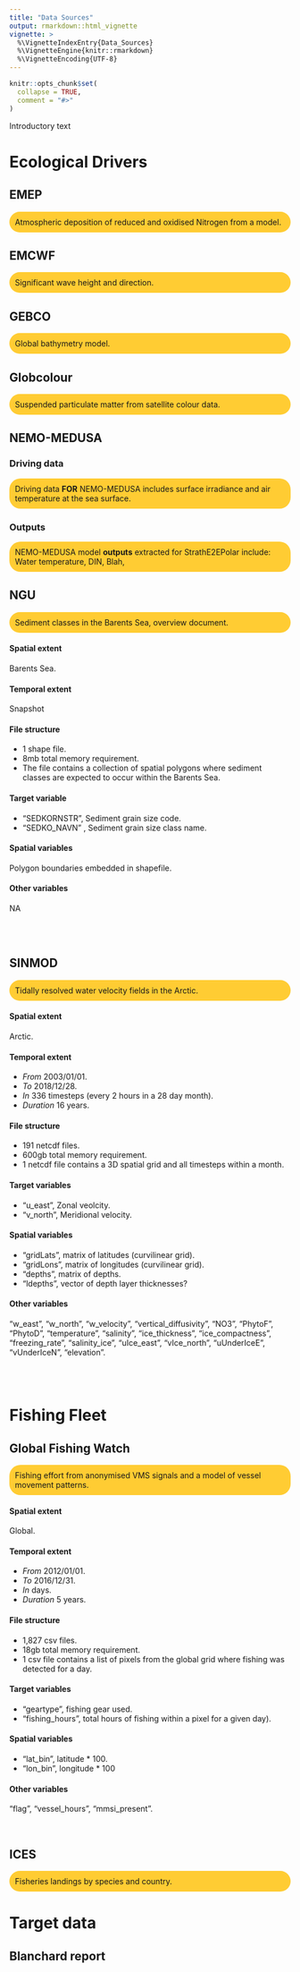 ```yaml
---
title: "Data Sources"
output: rmarkdown::html_vignette
vignette: >
  %\VignetteIndexEntry{Data_Sources}
  %\VignetteEngine{knitr::rmarkdown}
  %\VignetteEncoding{UTF-8}
---
```


```r
knitr::opts_chunk$set(
  collapse = TRUE,
  comment = "#>"
)
```

<style>
div.description { background-color:#FFCC33; border-radius: 20px; padding: 10px;}
</style>

Introductory text

# Ecological Drivers

## EMEP

<div class = "description"> Atmospheric deposition of reduced and oxidised Nitrogen from a model. </div>

## EMCWF

<div class = "description"> Significant wave height and direction. </div>

## GEBCO

<div class = "description"> Global bathymetry model. </div>

## Globcolour

<div class = "description"> Suspended particulate matter from satellite colour data. </div>

## NEMO-MEDUSA

### Driving data

<div class = "description"> Driving data **FOR** NEMO-MEDUSA includes surface irradiance and air temperature at the sea surface. </div>

### Outputs

<div class = "description"> NEMO-MEDUSA model **outputs** extracted for StrathE2EPolar include:
Water temperature,
DIN,
Blah, </div>

## NGU

<div class = "description"> Sediment classes in the Barents Sea, overview document. </div>


#### <i class="fa fa-globe" aria-hidden="true" style ="color:#003399;"></i>  Spatial extent

Barents Sea. 


#### <i class="fa fa-stopwatch" aria-hidden="true" style ="color:#003399;"></i>  Temporal extent

Snapshot


#### <i class="fa fa-folder" aria-hidden="true" style ="color:#003399;"></i>  File structure

* 1 shape file.
* 8mb total memory requirement.
* The file contains a collection of spatial polygons where sediment classes are expected to occur within the Barents Sea.


#### <i class="fa fa-eye" aria-hidden="true" style ="color:#FFCC33;"></i>  Target variable

* "SEDKORNSTR", Sediment grain size code.
* "SEDKO_NAVN" , Sediment grain size class name.
 

#### <i class="fa fa-layer-group" aria-hidden="true" style ="color:#FFCC33;"></i>  Spatial variables

Polygon boundaries embedded in shapefile.


#### <i class="fa fa-plus" aria-hidden="true" style ="color:#FFCC33;"></i>  Other variables

NA

<br><br>


## SINMOD

<div class = "description"> Tidally resolved water velocity fields in the Arctic. </div>


#### <i class="fa fa-globe" aria-hidden="true" style ="color:#003399;"></i>  Spatial extent

Arctic. 


#### <i class="fa fa-stopwatch" aria-hidden="true" style ="color:#003399;"></i>  Temporal extent

* *From* 2003/01/01. 
* *To* 2018/12/28.
* *In* 336 timesteps (every 2 hours in a 28 day month).
* *Duration* 16 years.


#### <i class="fa fa-folder" aria-hidden="true" style ="color:#003399;"></i>  File structure

* 191 netcdf files.
* 600gb total memory requirement.
* 1 netcdf file contains a 3D spatial grid and all timesteps within a month.


#### <i class="fa fa-eye" aria-hidden="true" style ="color:#FFCC33;"></i>  Target variables

* "u_east", Zonal veolcity.
* "v_north", Meridional velocity.


#### <i class="fa fa-layer-group" aria-hidden="true" style ="color:#FFCC33;"></i>  Spatial variables

* "gridLats", matrix of latitudes (curvilinear grid).
* "gridLons", matrix of longitudes (curvilinear grid).
* "depths", matrix of depths.
* "ldepths", vector of depth layer thicknesses?


#### <i class="fa fa-plus" aria-hidden="true" style ="color:#FFCC33;"></i>  Other variables

"w_east", "w_north", "w_velocity", "vertical_diffusivity", "NO3", "PhytoF", "PhytoD", "temperature",
"salinity", "ice_thickness", "ice_compactness", "freezing_rate", "salinity_ice", "uIce_east", "vIce_north", "uUnderIceE",           "vUnderIceN", "elevation".

<br><br>

# Fishing Fleet

## Global Fishing Watch

<div class = "description"> Fishing effort from anonymised VMS signals and a model of vessel movement patterns. </div>


#### <i class="fa fa-globe" aria-hidden="true" style ="color:#003399;"></i>  Spatial extent

Global. 


#### <i class="fa fa-stopwatch" aria-hidden="true" style ="color:#003399;"></i>  Temporal extent

* *From* 2012/01/01. 
* *To* 2016/12/31.
* *In* days.
* *Duration* 5 years.


#### <i class="fa fa-folder" aria-hidden="true" style ="color:#003399;"></i>  File structure

* 1,827 csv files.
* 18gb total memory requirement.
* 1 csv file contains a list of pixels from the global grid where fishing was detected for a day.


#### <i class="fa fa-eye" aria-hidden="true" style ="color:#FFCC33;"></i>  Target variables

* "geartype", fishing gear used.
* "fishing_hours", total hours of fishing within a pixel for a given day).


#### <i class="fa fa-layer-group" aria-hidden="true" style ="color:#FFCC33;"></i>  Spatial variables

* "lat_bin", latitude * 100.
* "lon_bin", longitude * 100


#### <i class="fa fa-plus" aria-hidden="true" style ="color:#FFCC33;"></i>  Other variables

"flag", "vessel_hours", "mmsi_present".

<br>

## ICES

<div class = "description"> Fisheries landings by species and country. </div>

# Target data

## Blanchard report
